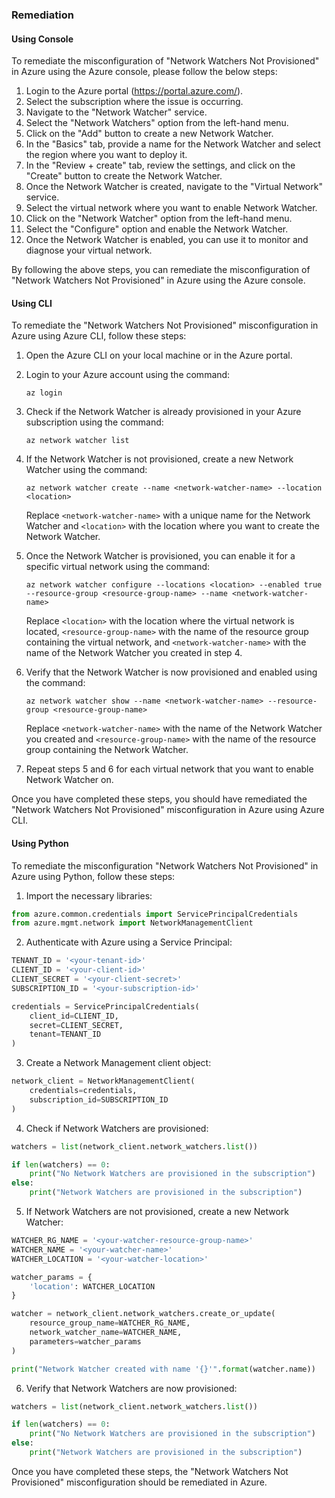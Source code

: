 ### Remediation

#### Using Console

To remediate the misconfiguration of "Network Watchers Not Provisioned" in Azure using the Azure console, please follow the below steps:

1. Login to the Azure portal (https://portal.azure.com/).
2. Select the subscription where the issue is occurring.
3. Navigate to the "Network Watcher" service.
4. Select the "Network Watchers" option from the left-hand menu.
5. Click on the "Add" button to create a new Network Watcher.
6. In the "Basics" tab, provide a name for the Network Watcher and select the region where you want to deploy it.
7. In the "Review + create" tab, review the settings, and click on the "Create" button to create the Network Watcher.
8. Once the Network Watcher is created, navigate to the "Virtual Network" service.
9. Select the virtual network where you want to enable Network Watcher.
10. Click on the "Network Watcher" option from the left-hand menu.
11. Select the "Configure" option and enable the Network Watcher.
12. Once the Network Watcher is enabled, you can use it to monitor and diagnose your virtual network.

By following the above steps, you can remediate the misconfiguration of "Network Watchers Not Provisioned" in Azure using the Azure console.

#### Using CLI

To remediate the "Network Watchers Not Provisioned" misconfiguration in Azure using Azure CLI, follow these steps:

1. Open the Azure CLI on your local machine or in the Azure portal.

2. Login to your Azure account using the command:

   ```
   az login
   ```

3. Check if the Network Watcher is already provisioned in your Azure subscription using the command:

   ```
   az network watcher list
   ```

4. If the Network Watcher is not provisioned, create a new Network Watcher using the command:

   ```
   az network watcher create --name <network-watcher-name> --location <location>
   ```

   Replace `<network-watcher-name>` with a unique name for the Network Watcher and `<location>` with the location where you want to create the Network Watcher.

5. Once the Network Watcher is provisioned, you can enable it for a specific virtual network using the command:

   ```
   az network watcher configure --locations <location> --enabled true --resource-group <resource-group-name> --name <network-watcher-name>
   ```

   Replace `<location>` with the location where the virtual network is located, `<resource-group-name>` with the name of the resource group containing the virtual network, and `<network-watcher-name>` with the name of the Network Watcher you created in step 4.

6. Verify that the Network Watcher is now provisioned and enabled using the command:

   ```
   az network watcher show --name <network-watcher-name> --resource-group <resource-group-name>
   ```

   Replace `<network-watcher-name>` with the name of the Network Watcher you created and `<resource-group-name>` with the name of the resource group containing the Network Watcher.

7. Repeat steps 5 and 6 for each virtual network that you want to enable Network Watcher on.

Once you have completed these steps, you should have remediated the "Network Watchers Not Provisioned" misconfiguration in Azure using Azure CLI.

#### Using Python

To remediate the misconfiguration "Network Watchers Not Provisioned" in Azure using Python, follow these steps:

1. Import the necessary libraries:

```python
from azure.common.credentials import ServicePrincipalCredentials
from azure.mgmt.network import NetworkManagementClient
```

2. Authenticate with Azure using a Service Principal:

```python
TENANT_ID = '<your-tenant-id>'
CLIENT_ID = '<your-client-id>'
CLIENT_SECRET = '<your-client-secret>'
SUBSCRIPTION_ID = '<your-subscription-id>'

credentials = ServicePrincipalCredentials(
    client_id=CLIENT_ID,
    secret=CLIENT_SECRET,
    tenant=TENANT_ID
)
```

3. Create a Network Management client object:

```python
network_client = NetworkManagementClient(
    credentials=credentials,
    subscription_id=SUBSCRIPTION_ID
)
```

4. Check if Network Watchers are provisioned:

```python
watchers = list(network_client.network_watchers.list())

if len(watchers) == 0:
    print("No Network Watchers are provisioned in the subscription")
else:
    print("Network Watchers are provisioned in the subscription")
```

5. If Network Watchers are not provisioned, create a new Network Watcher:

```python
WATCHER_RG_NAME = '<your-watcher-resource-group-name>'
WATCHER_NAME = '<your-watcher-name>'
WATCHER_LOCATION = '<your-watcher-location>'

watcher_params = {
    'location': WATCHER_LOCATION
}

watcher = network_client.network_watchers.create_or_update(
    resource_group_name=WATCHER_RG_NAME,
    network_watcher_name=WATCHER_NAME,
    parameters=watcher_params
)

print("Network Watcher created with name '{}'".format(watcher.name))
```

6. Verify that Network Watchers are now provisioned:

```python
watchers = list(network_client.network_watchers.list())

if len(watchers) == 0:
    print("No Network Watchers are provisioned in the subscription")
else:
    print("Network Watchers are provisioned in the subscription")
```

Once you have completed these steps, the "Network Watchers Not Provisioned" misconfiguration should be remediated in Azure.

